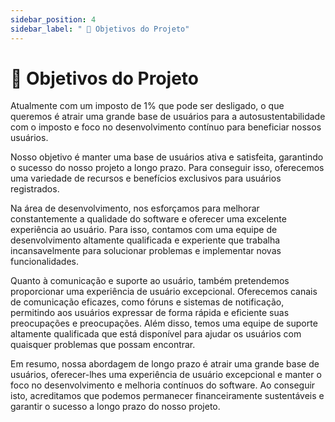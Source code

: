 ```yaml
---
sidebar_position: 4
sidebar_label: " 🎯 Objetivos do Projeto"
---
```


# 🎯 Objetivos do Projeto

Atualmente com um imposto de 1% que pode ser desligado, o que queremos é atrair uma grande base de usuários para a autosustentabilidade com o imposto e foco no desenvolvimento contínuo para beneficiar nossos usuários.

Nosso objetivo é manter uma base de usuários ativa e satisfeita, garantindo o sucesso do nosso projeto a longo prazo. Para conseguir isso, oferecemos uma variedade de recursos e benefícios exclusivos para usuários registrados.

Na área de desenvolvimento, nos esforçamos para melhorar constantemente a qualidade do software e oferecer uma excelente experiência ao usuário. Para isso, contamos com uma equipe de desenvolvimento altamente qualificada e experiente que trabalha incansavelmente para solucionar problemas e implementar novas funcionalidades.

Quanto à comunicação e suporte ao usuário, também pretendemos proporcionar uma experiência de usuário excepcional. Oferecemos canais de comunicação eficazes, como fóruns e sistemas de notificação, permitindo aos usuários expressar de forma rápida e eficiente suas preocupações e preocupações. Além disso, temos uma equipe de suporte altamente qualificada que está disponível para ajudar os usuários com quaisquer problemas que possam encontrar.

Em resumo, nossa abordagem de longo prazo é atrair uma grande base de usuários, oferecer-lhes uma experiência de usuário excepcional e manter o foco no desenvolvimento e melhoria contínuos do software. Ao conseguir isto, acreditamos que podemos permanecer financeiramente sustentáveis ​​e garantir o sucesso a longo prazo do nosso projeto.
